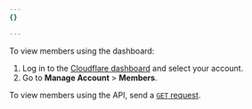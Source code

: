```yaml
---
{}

---
```



<Tabs> <TabItem label="dashboard">

To view members using the dashboard:

1. Log in to the [Cloudflare dashboard](https://dash.cloudflare.com/login) and select your account.
2. Go to **Manage Account** > **Members**.

</TabItem> <TabItem label="api">

To view members using the API, send a [`GET` request](/api/operations/account-members-list-members).

</TabItem> </Tabs>
